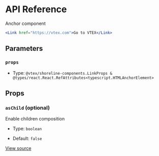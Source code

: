 # API Reference

Anchor component

```jsx
<Link href="https://vtex.com">Go to VTEX</Link>
```

## Parameters

### `props`

- Type: `@vtex/shoreline-components.LinkProps & @types/react.React.RefAttributes<typescript.HTMLAnchorElement>`

## Props

### `asChild` (optional)

Enable children composition

- Type: `boolean`

- Default: `false`

[View source](https://github.com/vtex/shoreline/blob/222f7e794/packages/components/src/link/link.tsx#L10)
